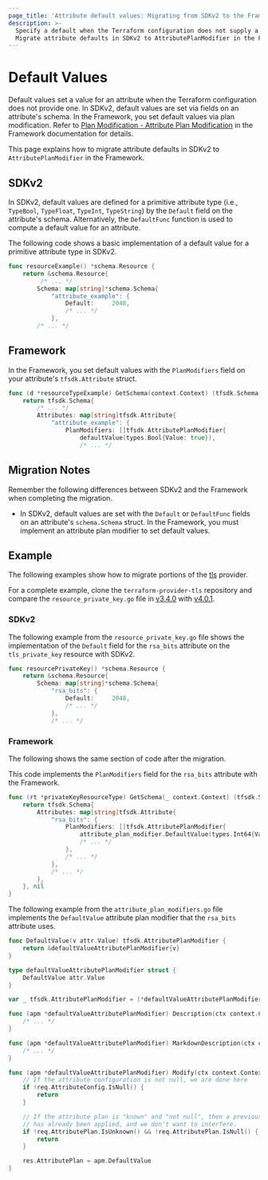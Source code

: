 ```yaml
---
page_title: 'Attribute default values: Migrating from SDKv2 to the Framework'
description: >-
  Specify a default when the Terraform configuration does not supply a value for attributes.
  Migrate attribute defaults in SDKv2 to AttributePlanModifier in the Framework.
---
```


# Default Values

Default values set a value for an attribute when the Terraform configuration does not provide one. In SDKv2, default
values are set via fields on an attribute's schema. In the Framework, you set default values via plan modification.
Refer to
[Plan Modification - Attribute Plan Modification](/terraform/plugin/framework/resources/plan-modification#attribute-plan-modification)
in the Framework documentation for details.

This page explains how to migrate attribute defaults in SDKv2 to `AttributePlanModifier` in the Framework.

## SDKv2

In SDKv2, default values are defined for a primitive attribute type (i.e., `TypeBool`, `TypeFloat`, `TypeInt`,
`TypeString`) by the `Default` field on the attribute's schema. Alternatively, the `DefaultFunc` function is used to
compute a default value for an attribute.

The following code shows a basic implementation of a default value for a primitive attribute type in SDKv2.

```go
func resourceExample() *schema.Resource {
    return &schema.Resource{
         /* ... */
        Schema: map[string]*schema.Schema{
            "attribute_example": {
                Default:     2048,
                /* ... */
            },
        /* ... */
```

## Framework

In the Framework, you set default values with the `PlanModifiers` field on your attribute's `tfsdk.Attribute`
struct.

```go
func (d *resourceTypeExample) GetSchema(context.Context) (tfsdk.Schema, diag.Diagnostics) {
    return tfsdk.Schema{
        /* ... */
        Attributes: map[string]tfsdk.Attribute{
            "attribute_example": {
                PlanModifiers: []tfsdk.AttributePlanModifier{
                    defaultValue(types.Bool{Value: true}),
                    /* ... */
```

## Migration Notes

Remember the following differences between SDKv2 and the Framework when completing the migration.

- In SDKv2, default values are set with the `Default` or `DefaultFunc` fields on an attribute's `schema.Schema` struct.
In the Framework, you must implement an attribute plan modifier to set default values.

## Example

The following examples show how to migrate portions of the [tls](https://github.com/hashicorp/terraform-provider-tls)
provider.

For a complete example, clone the
`terraform-provider-tls` repository and compare the `resource_private_key.go` file in
[v3.4.0](https://github.com/hashicorp/terraform-provider-tls/blob/v3.4.0/internal/provider/resource_private_key.go) with
[v4.0.1](https://github.com/hashicorp/terraform-provider-tls/blob/v4.0.1/internal/provider/resource_private_key.go).

### SDKv2

The following example from the `resource_private_key.go` file shows the implementation of the `Default` field for the
`rsa_bits` attribute on the `tls_private_key` resource with SDKv2.

```go
func resourcePrivateKey() *schema.Resource {
    return &schema.Resource{
        Schema: map[string]*schema.Schema{
            "rsa_bits": {
                Default:     2048,
                /* ... */
            },
            /* ... */
```

### Framework

The following shows the same section of code after the migration.

This code implements the `PlanModifiers` field for the `rsa_bits` attribute with the Framework.

```go
func (rt *privateKeyResourceType) GetSchema(_ context.Context) (tfsdk.Schema, diag.Diagnostics) {
    return tfsdk.Schema{
        Attributes: map[string]tfsdk.Attribute{
            "rsa_bits": {
                PlanModifiers: []tfsdk.AttributePlanModifier{
                    attribute_plan_modifier.DefaultValue(types.Int64{Value: 2048}),
                    /* ... */
                },
                /* ... */
            },
            /* ... */
        },
    }, nil
}
```

The following example from the `attribute_plan_modifiers.go` file implements the `DefaultValue` attribute plan modifier
that the `rsa_bits` attribute uses.

```go
func DefaultValue(v attr.Value) tfsdk.AttributePlanModifier {
    return &defaultValueAttributePlanModifier{v}
}

type defaultValueAttributePlanModifier struct {
    DefaultValue attr.Value
}

var _ tfsdk.AttributePlanModifier = (*defaultValueAttributePlanModifier)(nil)

func (apm *defaultValueAttributePlanModifier) Description(ctx context.Context) string {
    /* ... */
}

func (apm *defaultValueAttributePlanModifier) MarkdownDescription(ctx context.Context) string {
    /* ... */
}

func (apm *defaultValueAttributePlanModifier) Modify(ctx context.Context, req tfsdk.ModifyAttributePlanRequest, res *tfsdk.ModifyAttributePlanResponse) {
    // If the attribute configuration is not null, we are done here
    if !req.AttributeConfig.IsNull() {
        return
    }

    // If the attribute plan is "known" and "not null", then a previous plan modifier in the sequence
    // has already been applied, and we don't want to interfere.
    if !req.AttributePlan.IsUnknown() && !req.AttributePlan.IsNull() {
        return
    }

    res.AttributePlan = apm.DefaultValue
}
```
